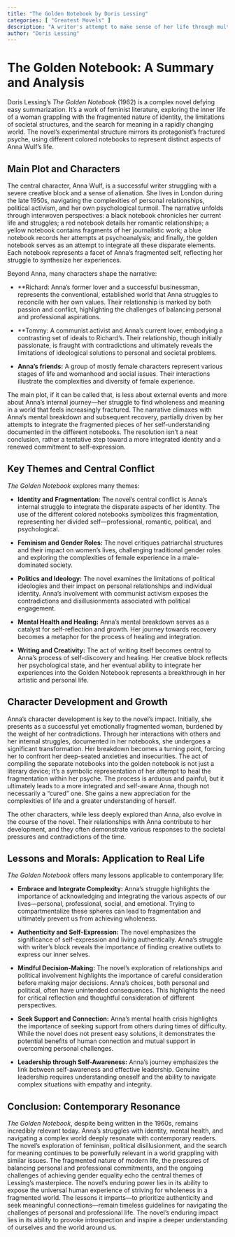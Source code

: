```yaml
---
title: "The Golden Notebook by Doris Lessing"
categories: [ "Greatest Movels" ]
description: "A writer's attempt to make sense of her life through multiple notebooks."
author: "Doris Lessing"
---
```

# The Golden Notebook: A Summary and Analysis

Doris Lessing's *The Golden Notebook* (1962) is a complex novel defying easy summarization. It's a work of feminist literature, exploring the inner life of a woman grappling with the fragmented nature of identity, the limitations of societal structures, and the search for meaning in a rapidly changing world. The novel's experimental structure mirrors its protagonist's fractured psyche, using different colored notebooks to represent distinct aspects of Anna Wulf's life.

## Main Plot and Characters

The central character, Anna Wulf, is a successful writer struggling with a severe creative block and a sense of alienation. She lives in London during the late 1950s, navigating the complexities of personal relationships, political activism, and her own psychological turmoil. The narrative unfolds through interwoven perspectives: a black notebook chronicles her current life and struggles; a red notebook details her romantic relationships; a yellow notebook contains fragments of her journalistic work; a blue notebook records her attempts at psychoanalysis; and finally, the golden notebook serves as an attempt to integrate all these disparate elements. Each notebook represents a facet of Anna's fragmented self, reflecting her struggle to synthesize her experiences.

Beyond Anna, many characters shape the narrative:

* **Richard: </sup> Anna's former lover and a successful businessman, represents the conventional, established world that Anna struggles to reconcile with her own values.  Their relationship is marked by both passion and conflict, highlighting the challenges of balancing personal and professional aspirations.

* **Tommy: </sup> A communist activist and Anna's current lover, embodying a contrasting set of ideals to Richard's.  Their relationship, though initially passionate, is fraught with contradictions and ultimately reveals the limitations of ideological solutions to personal and societal problems.

* **Anna's friends:** A group of mostly female characters represent various stages of life and womanhood and social issues. Their interactions illustrate the complexities and diversity of female experience.

The main plot, if it can be called that, is less about external events and more about Anna's internal journey—her struggle to find wholeness and meaning in a world that feels increasingly fractured.  The narrative climaxes with Anna's mental breakdown and subsequent recovery, partially driven by her attempts to integrate the fragmented pieces of her self-understanding documented in the different notebooks.  The resolution isn't a neat conclusion, rather a tentative step toward a more integrated identity and a renewed commitment to self-expression.

## Key Themes and Central Conflict

*The Golden Notebook* explores many themes:

* **Identity and Fragmentation:**  The novel's central conflict is Anna's internal struggle to integrate the disparate aspects of her identity. The use of the different colored notebooks symbolizes this fragmentation, representing her divided self—professional, romantic, political, and psychological.

* **Feminism and Gender Roles:** The novel critiques patriarchal structures and their impact on women's lives, challenging traditional gender roles and exploring the complexities of female experience in a male-dominated society.

* **Politics and Ideology:** The novel examines the limitations of political ideologies and their impact on personal relationships and individual identity. Anna's involvement with communist activism exposes the contradictions and disillusionments associated with political engagement.

* **Mental Health and Healing:** Anna's mental breakdown serves as a catalyst for self-reflection and growth. Her journey towards recovery becomes a metaphor for the process of healing and integration.

* **Writing and Creativity:**  The act of writing itself becomes central to Anna's process of self-discovery and healing.  Her creative block reflects her psychological state, and her eventual ability to integrate her experiences into the Golden Notebook represents a breakthrough in her artistic and personal life.


## Character Development and Growth

Anna's character development is key to the novel's impact. Initially, she presents as a successful yet emotionally fragmented woman, burdened by the weight of her contradictions. Through her interactions with others and her internal struggles, documented in her notebooks, she undergoes a significant transformation. Her breakdown becomes a turning point, forcing her to confront her deep-seated anxieties and insecurities. The act of compiling the separate notebooks into the golden notebook is not just a literary device; it's a symbolic representation of her attempt to heal the fragmentation within her psyche. The process is arduous and painful, but it ultimately leads to a more integrated and self-aware Anna, though not necessarily a "cured" one. She gains a new appreciation for the complexities of life and a greater understanding of herself.

The other characters, while less deeply explored than Anna, also evolve in the course of the novel.  Their relationships with Anna contribute to her development, and they often demonstrate various responses to the societal pressures and contradictions of the time.

## Lessons and Morals: Application to Real Life

*The Golden Notebook* offers many lessons applicable to contemporary life:

* **Embrace and Integrate Complexity:** Anna's struggle highlights the importance of acknowledging and integrating the various aspects of our lives—personal, professional, social, and emotional.  Trying to compartmentalize these spheres can lead to fragmentation and ultimately prevent us from achieving wholeness.

* **Authenticity and Self-Expression:** The novel emphasizes the significance of self-expression and living authentically.  Anna's struggle with writer's block reveals the importance of finding creative outlets to express our inner selves.

* **Mindful Decision-Making:** The novel's exploration of relationships and political involvement highlights the importance of careful consideration before making major decisions. Anna's choices, both personal and political, often have unintended consequences. This highlights the need for critical reflection and thoughtful consideration of different perspectives.

* **Seek Support and Connection:** Anna's mental health crisis highlights the importance of seeking support from others during times of difficulty. While the novel does not present easy solutions, it demonstrates the potential benefits of human connection and mutual support in overcoming personal challenges.

* **Leadership through Self-Awareness:** Anna's journey emphasizes the link between self-awareness and effective leadership. Genuine leadership requires understanding oneself and the ability to navigate complex situations with empathy and integrity.

##  Conclusion: Contemporary Resonance

*The Golden Notebook*, despite being written in the 1960s, remains incredibly relevant today. Anna's struggles with identity, mental health, and navigating a complex world deeply resonate with contemporary readers. The novel's exploration of feminism, political disillusionment, and the search for meaning continues to be powerfully relevant in a world grappling with similar issues. The fragmented nature of modern life, the pressures of balancing personal and professional commitments, and the ongoing challenges of achieving gender equality echo the central themes of Lessing's masterpiece. The novel's enduring power lies in its ability to expose the universal human experience of striving for wholeness in a fragmented world. The lessons it imparts—to prioritize authenticity and seek meaningful connections—remain timeless guidelines for navigating the challenges of personal and professional life. The novel's enduring impact lies in its ability to provoke introspection and inspire a deeper understanding of ourselves and the world around us.

